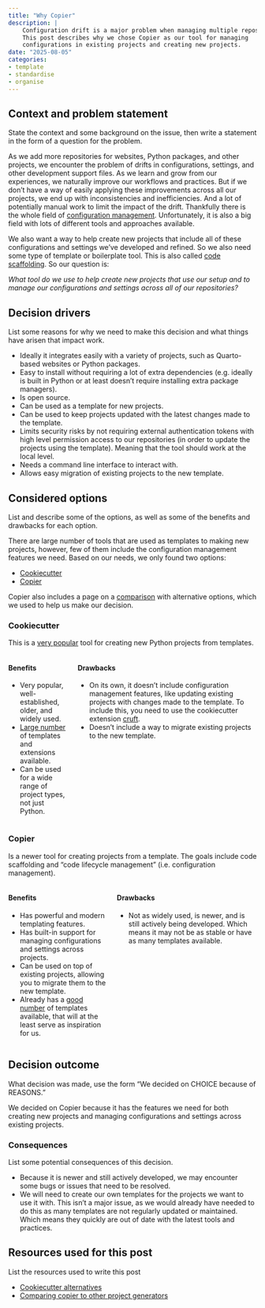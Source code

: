 ```yaml
---
title: "Why Copier"
description: |
    Configuration drift is a major problem when managing multiple repositories.
    This post describes why we chose Copier as our tool for managing
    configurations in existing projects and creating new projects.
date: "2025-08-05"
categories:
- template
- standardise
- organise
---
```


## Context and problem statement

::: content-hidden
State the context and some background on the issue, then write a
statement in the form of a question for the problem.
:::

As we add more repositories for websites, Python packages, and other
projects, we encounter the problem of drifts in configurations,
settings, and other development support files. As we learn and grow from
our experiences, we naturally improve our workflows and practices. But
if we don't have a way of easily applying these improvements across all
our projects, we end up with inconsistencies and inefficiencies. And a
lot of potentially manual work to limit the impact of the drift.
Thankfully there is the whole field of [configuration
management](https://en.wikipedia.org/wiki/Software_configuration_management).
Unfortunately, it is also a big field with lots of different tools and
approaches available.

We also want a way to help create new projects that include all of these
configurations and settings we've developed and refined. So we also need
some type of template or boilerplate tool. This is also called [code
scaffolding](https://en.wikipedia.org/wiki/Scaffold_(programming)). So
our question is:

*What tool do we use to help create new projects that use our setup and
to manage our configurations and settings across all of our
repositories?*

## Decision drivers

::: content-hidden
List some reasons for why we need to make this decision and what things
have arisen that impact work.
:::

-   Ideally it integrates easily with a variety of projects, such as
    Quarto-based websites or Python packages.
-   Easy to install without requiring a lot of extra dependencies (e.g.
    ideally is built in Python or at least doesn't require installing
    extra package managers).
-   Is open source.
-   Can be used as a template for new projects.
-   Can be used to keep projects updated with the latest changes made to
    the template.
-   Limits security risks by not requiring external authentication
    tokens with high level permission access to our repositories (in
    order to update the projects using the template). Meaning that the
    tool should work at the local level.
-   Needs a command line interface to interact with.
-   Allows easy migration of existing projects to the new template.

## Considered options

::: content-hidden
List and describe some of the options, as well as some of the benefits
and drawbacks for each option.
:::

There are large number of tools that are used as templates to making new
projects, however, few of them include the configuration management
features we need. Based on our needs, we only found two options:

-   [Cookiecutter](https://cookiecutter.readthedocs.io/en/latest/)
-   [Copier](https://copier.readthedocs.io/en/stable/)

Copier also includes a page on a
[comparison](https://copier.readthedocs.io/en/stable/comparisons) with
alternative options, which we used to help us make our decision.

### Cookiecutter

This is a [very
popular](https://www.cookiecutter.io/article-post/cookiecutter-alternatives)
tool for creating new Python projects from templates.

::::: columns
::: column
#### Benefits

-   Very popular, well-established, older, and widely used.
-   [Large number](https://www.cookiecutter.io/templates) of templates
    and extensions available.
-   Can be used for a wide range of project types, not just Python.
:::

::: column
#### Drawbacks

-   On its own, it doesn't include configuration management features,
    like updating existing projects with changes made to the template.
    To include this, you need to use the cookiecutter extension
    [cruft](https://github.com/cruft/cruft).
-   Doesn't include a way to migrate existing projects to the new
    template.
:::
:::::

### Copier

Is a newer tool for creating projects from a template. The goals include
code scaffolding and "code lifecycle management" (i.e. configuration
management).

::::: columns
::: column
#### Benefits

-   Has powerful and modern templating features.
-   Has built-in support for managing configurations and settings across
    projects.
-   Can be used on top of existing projects, allowing you to migrate
    them to the new template.
-   Already has a [good
    number](https://github.com/topics/copier-template) of templates
    available, that will at the least serve as inspiration for us.
:::

::: column
#### Drawbacks

-   Not as widely used, is newer, and is still actively being developed.
    Which means it may not be as stable or have as many templates
    available.
:::
:::::

## Decision outcome

::: content-hidden
What decision was made, use the form "We decided on CHOICE because of
REASONS."
:::

We decided on Copier because it has the features we need for both
creating new projects and managing configurations and settings across
existing projects.

### Consequences

::: content-hidden
List some potential consequences of this decision.
:::

-   Because it is newer and still actively developed, we may encounter
    some bugs or issues that need to be resolved.
-   We will need to create our own templates for the projects we want to
    use it with. This isn't a major issue, as we would already have
    needed to do this as many templates are not regularly updated or
    maintained. Which means they quickly are out of date with the latest
    tools and practices.

## Resources used for this post

::: content-hidden
List the resources used to write this post
:::

-   [Cookiecutter
    alternatives](https://www.cookiecutter.io/article-post/cookiecutter-alternatives)
-   [Comparing copier to other project
    generators](https://copier.readthedocs.io/en/stable/comparisons)
